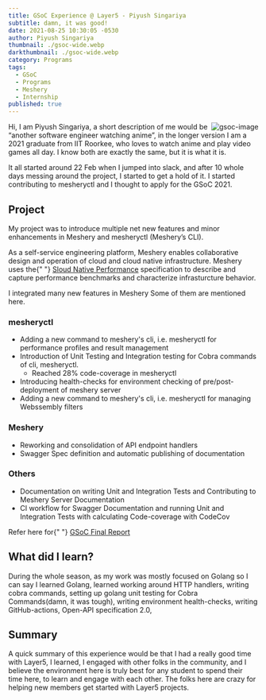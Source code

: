 ```yaml
---
title: GSoC Experience @ Layer5 - Piyush Singariya
subtitle: damn, it was good!
date: 2021-08-25 10:30:05 -0530
author: Piyush Singariya
thumbnail: ./gsoc-wide.webp
darkthumbnail: ./gsoc-wide.webp
category: Programs
tags:
  - GSoC
  - Programs
  - Meshery
  - Internship
published: true
---
```




<BlogWrapper>
<img src={gsocLogo} className="gsoc-image" align="right" alt="gsoc-image" />
<p>
  Hi, I am Piyush Singariya, a short description of me would be “another
  software engineer watching anime”, in the longer version I am a 2021 graduate
  from IIT Roorkee, who loves to watch anime and play video games all day. I
  know both are exactly the same, but it is what it is.
</p>
<p>
  It all started around 22 Feb when I jumped into slack, and after 10 whole days
  messing around the project, I started to get a hold of it. I started
  contributing to mesheryctl and I thought to apply for the GSoC 2021.
</p>
<h2 id="project">Project</h2>
<p>
  My project was to introduce multiple net new features and minor enhancements
  in Meshery and mesheryctl (Meshery’s CLI).
</p>
<p>
 As a self-service engineering platform, Meshery enables collaborative design and operation of cloud and cloud native infrastructure.
 Meshery uses the{" "}
  <a href="https://smp-spec.io/">Sloud Native Performance</a> specification to
  describe and capture performance benchmarks and characterize infrasturcture
  behavior.
</p>
<p>
  I integrated many new features in Meshery Some of them are mentioned here.
</p>
<h3 id="mesheryctl">mesheryctl</h3>
<ul>
  <li>
    Adding a new command to meshery&#39;s cli, i.e. mesheryctl for performance
    profiles and result management
  </li>
  <li>
    Introduction of Unit Testing and Integration testing for Cobra commands of
    cli, mesheryctl.
    <ul>
      <li>Reached 28% code-coverage in mesheryctl</li>
    </ul>
  </li>
  <li>
    Introducing health-checks for environment checking of pre/post-deployment of
    meshery server
  </li>
  <li>
    Adding a new command to meshery&#39;s cli, i.e. mesheryctl for managing
    Webssembly filters
  </li>
</ul>
<h3 id="meshery">Meshery</h3>
<ul>
  <li>Reworking and consolidation of API endpoint handlers</li>
  <li>Swagger Spec definition and automatic publishing of documentation</li>
</ul>
<h3 id="others">Others</h3>
<ul>
  <li>
    Documentation on writing Unit and Integration Tests and Contributing to
    Meshery Server Documentation
  </li>
  <li>
    CI workflow for Swagger Documentation and running Unit and Integration Tests
    with calculating Code-coverage with CodeCov
  </li>
</ul>
<p>
  Refer here for{" "}
  <a href="https://github.com/piyushsingariya/gsoc2021">GSoC Final Report</a>
</p>
<h2 id="what-did-i-learn-">What did I learn?</h2>
<p>
  During the whole season, as my work was mostly focused on Golang so I can say
  I learned Golang, learned working around HTTP handlers, writing cobra
  commands, setting up golang unit testing for Cobra Commands(damn, it was
  tough), writing environment health-checks, writing GitHub-actions, Open-API
  specification 2.0,
</p>
<h2 id="summary">Summary</h2>
<p>
  A quick summary of this experience would be that I had a really good time with
  Layer5, I learned, I engaged with other folks in the community, and I believe
  the environment here is truly best for any student to spend their time here,
  to learn and engage with each other. The folks here are crazy for helping new
  members get started with Layer5 projects.
</p>

</BlogWrapper>
